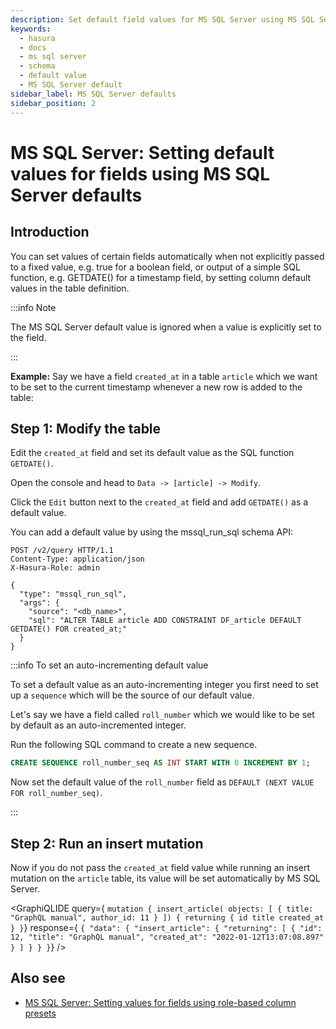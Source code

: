 ```yaml
---
description: Set default field values for MS SQL Server using MS SQL Server defaults in Hasura
keywords:
  - hasura
  - docs
  - ms sql server
  - schema
  - default value
  - MS SQL Server default
sidebar_label: MS SQL Server defaults
sidebar_position: 2
---
```



# MS SQL Server: Setting default values for fields using MS SQL Server defaults

## Introduction

You can set values of certain fields automatically when not explicitly
passed to a fixed value, e.g. true for a boolean field, or output of a
simple SQL function, e.g. GETDATE() for a timestamp field, by setting
column default values in the table definition.

:::info Note

The MS SQL Server default value is ignored when a value is explicitly
set to the field.

:::

**Example:** Say we have a field `created_at` in a table `article` which
we want to be set to the current timestamp whenever a new row is added
to the table:

## Step 1: Modify the table

Edit the `created_at` field and set its default value as the SQL
function `GETDATE()`.

<Tabs className="api-tabs">
<TabItem value="console" label="Console">

Open the console and head to `Data -> [article] -> Modify`.

Click the `Edit` button next to the `created_at` field and add
`GETDATE()` as a default value.

<!-- 
<Thumbnail
  src="/img/graphql/core/schema/mssql-add-default-value.png"
  alt="Modify the table in the console"
  width="800px"
/>
-->

</TabItem>
<TabItem value="api" label="API">

You can add a default value by using the mssql_run_sql schema API:

``` http
POST /v2/query HTTP/1.1
Content-Type: application/json
X-Hasura-Role: admin

{
  "type": "mssql_run_sql",
  "args": {
    "source": "<db_name>",
    "sql": "ALTER TABLE article ADD CONSTRAINT DF_article DEFAULT GETDATE() FOR created_at;"
  }
}
```

</TabItem>
</Tabs>

:::info To set an auto-incrementing default value

To set a default value as an auto-incrementing integer you first need to
set up a `sequence` which will be the source of our default value.

Let's say we have a field called `roll_number` which we would like to be
set by default as an auto-incremented integer.

Run the following SQL command to create a new sequence.

``` SQL
CREATE SEQUENCE roll_number_seq AS INT START WITH 0 INCREMENT BY 1;
```

Now set the default value of the `roll_number` field as
`DEFAULT (NEXT VALUE FOR roll_number_seq)`.

:::

## Step 2: Run an insert mutation

Now if you do not pass the `created_at` field value while running an
insert mutation on the `article` table, its value will be set
automatically by MS SQL Server.

<GraphiQLIDE
  query={
 `mutation {
    insert_article(
    objects: [
      {
        title: "GraphQL manual",
        author_id: 11
      }
    ]) {
    returning {
      id
      title
      created_at
    }
 }`}
  response={
 `{
  "data": {
    "insert_article": {
      "returning": [
        {
          "id": 12,
          "title": "GraphQL manual",
          "created_at": "2022-01-12T13:07:08.897"
        }
      ]
    }
  }
 }`}
/>

## Also see

- [MS SQL Server: Setting values for fields using role-based column presets](/graphql/core/databases/ms-sql-server/schema/default-values/mssql-column-presets.mdx)
